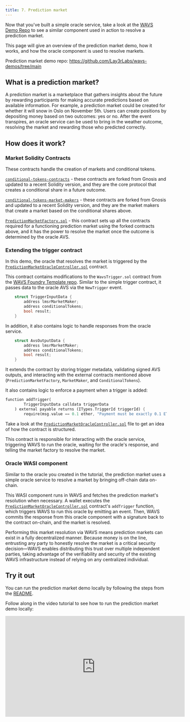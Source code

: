 ```yaml
---
title: 7. Prediction market
---
```


Now that you've built a simple oracle service, take a look at the [WAVS Demo Repo](https://github.com/Lay3rLabs/wavs-demos/blob/main/demos/PREDICTION_MARKET_DEMO.md) to see a similar component used in action to resolve a prediction market.

This page will give an overview of the prediction market demo, how it works, and how the oracle component is used to resolve markets.

Prediction market demo repo: https://github.com/Lay3rLabs/wavs-demos/tree/main

## What is a prediction market?

A prediction market is a marketplace that gathers insights about the future by rewarding participants for making accurate predictions based on available information. For example, a prediction market could be created for whether it will snow in Oslo on November 5th. Users can create positions by depositing money based on two outcomes: yes or no. After the event transpires, an oracle service can be used to bring in the weather outcome, resolving the market and rewarding those who predicted correctly.

## How does it work?

### Market Solidity Contracts

These contracts handle the creation of markets and conditional tokens.

[`conditional-tokens-contracts`](https://github.com/Lay3rLabs/conditional-tokens-contracts) - these contracts are forked from Gnosis and updated to a recent Solidity version, and they are the core protocol that creates a conditional share in a future outcome.

[`conditional-tokens-market-makers`](https://github.com/Lay3rLabs/conditional-tokens-market-makers) - these contracts are forked from Gnosis and updated to a recent Solidity version, and they are the market makers that create a market based on the conditional shares above.

[`PredictionMarketFactory.sol`](https://github.com/Lay3rLabs/wavs-demos/blob/d13fd90b1407cdb876340e2f399769bb31b1dc52/src/PredictionMarketFactory.sol) - this contract sets up all the contracts required for a functioning prediction market using the forked contracts above, and it has the power to resolve the market once the outcome is determined by the oracle AVS.

### Extending the trigger contract

In this demo, the oracle that resolves the market is triggered by the [`PredictionMarketOracleController.sol`](https://github.com/Lay3rLabs/wavs-demos/blob/d13fd90b1407cdb876340e2f399769bb31b1dc52/src/PredictionMarketOracleController.sol) contract.

This contract contains modifications to the `WavsTrigger.sol` contract from the [WAVS Foundry Template repo](https://github.com/Lay3rLabs/wavs-foundry-template/tree/v0.3.0/src/contracts/WavsTrigger.sol). Similar to the simple trigger contract, it passes data to the oracle AVS via the `NewTrigger` event.

```rust
    struct TriggerInputData {
        address lmsrMarketMaker;
        address conditionalTokens;
        bool result;
    }
```

In addition, it also contains logic to handle responses from the oracle service.

```rust
    struct AvsOutputData {
        address lmsrMarketMaker;
        address conditionalTokens;
        bool result;
    }
```

It extends the contract by storing trigger metadata, validating signed AVS outputs, and interacting with the external contracts mentioned above (`PredictionMarketFactory`, `MarketMaker`, and `ConditionalTokens`).

It also contains logic to enforce a payment when a trigger is added:

```rust
function addTrigger(
        TriggerInputData calldata triggerData
    ) external payable returns (ITypes.TriggerId triggerId) {
        require(msg.value == 0.1 ether, "Payment must be exactly 0.1 ETH");
```

Take a look at the [`PredictionMarketOracleController.sol`](https://github.com/Lay3rLabs/wavs-demos/blob/d13fd90b1407cdb876340e2f399769bb31b1dc52/src/PredictionMarketOracleController.sol) file to get an idea of how the contract is structured.

This contract is responsible for interacting with the oracle service, triggering WAVS to run the oracle, waiting for the oracle's response, and telling the market factory to resolve the market.

### Oracle WASI component

Similar to the oracle you created in the tutorial, the prediction market uses a simple oracle service to resolve a market by bringing off-chain data on-chain.

This WASI component runs in WAVS and fetches the prediction market's resolution when necessary. A wallet executes the [`PredictionMarketOracleController.sol`](https://github.com/Lay3rLabs/wavs-demos/blob/d13fd90b1407cdb876340e2f399769bb31b1dc52/src/PredictionMarketOracleController.sol#L83) contract's `addTrigger` function, which triggers WAVS to run this oracle by emitting an event. Then, WAVS commits the response from this oracle component with a signature back to the contract on-chain, and the market is resolved.

Performing this market resolution via WAVS means prediction markets can exist in a fully decentralized manner. Because money is on the line, entrusting any party to honestly resolve the market is a critical security decision—WAVS enables distributing this trust over multiple independent parties, taking advantage of the verifiability and security of the existing WAVS infrastructure instead of relying on any centralized individual.

## Try it out

You can run the prediction market demo locally by following the steps from the [README](https://github.com/Lay3rLabs/wavs-demos/blob/main/demos/PREDICTION_MARKET_DEMO.md).

Follow along in the video tutorial to see how to run the prediction market demo locally:



   <div style={{display: "flex", justifyContent: "center", alignItems: "center", paddingBottom: "2em"}}>
     <iframe width="560" height="315" src="https://www.youtube.com/embed/BT0CjXCJhbY" title="WAVS Tutorial" frameborder="0" allow="accelerometer; autoplay; clipboard-write; encrypted-media; gyroscope; picture-in-picture; web-share" allowfullscreen></iframe>
   </div>


